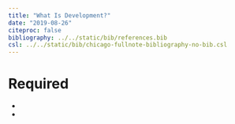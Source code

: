 ```yaml
---
title: "What Is Development?"
date: "2019-08-26"
citeproc: false
bibliography: ../../static/bib/references.bib
csl: ../../static/bib/chicago-fullnote-bibliography-no-bib.csl
---
```


# Required

- <i class="fas fa-book"></i>
- <i class="fas fa-external-link-square-alt"></i>
